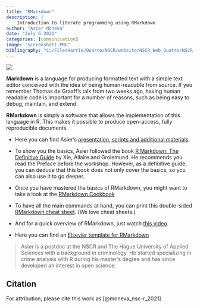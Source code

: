 ```yaml
---
title: "RMarkdown"
description: |
    Introduction to literate programming using RMarkdown
author: "Asier Moneva"
date: "July 6 2021"
categories: [communication]
image: "Screenshot1.PNG"
bibliography: "C:/FilesHarrie/Quarto/NSCR/website/NSCR_Web_Quatro/NSCR_Blog_Quarto/references/references.bib"
---
```


![](Screenshot1.PNG)

**Markdown** is a language for producing formatted text with a simple text editor conceived with the idea of being human-readable from source. If you remember Thomas de Graaff's talk from two weeks ago, having human readable code is important for a number of reasons, such as being easy to debug, maintain, and extend.

**RMarkdown** is simply a software that allows the implementation of this language in R. This makes it possible to produce open-access, fully reproducible documents.

-   Here you can find Asier's [presentation, scripts and additional materials](https://github.com/Jonkman1/NSC_R/tree/main/Meeting_2_RMarkdown/nsc_r_workshop/scripts).

-   To show you the basics, Asier followed the book [R Markdown: The Definitive Guide](https://bookdown.org/yihui/rmarkdown/) by Xie, Allaire and Grolemund. He recommends you read the Preface before the workshop. However, as a definitive guide, you can deduce that this book does not only cover the basics, so you can also use it to go deeper.

-   Once you have mastered tha basics of RMarkdown, you might want to take a look at the [RMarkdown Cookbook](https://bookdown.org/yihui/rmarkdown-cookbook/)

-   To have all the main commands at hand, you can print this double-sided [RMarkdown cheat sheet](https://www.rstudio.com/wp-content/uploads/2015/02/rmarkdown-cheatsheet.pdf). (We love cheat sheets.)

-   And for a quick overview of RMarkdown, just watch [this video](https://vimeo.com/178485416).

-   Here you can find an [Elsevier template for RMarkdown](https://github.com/Jonkman1/NSC_R/tree/main/Meeting_2_RMarkdown/nsc_r_workshop/templates/elsevier)

> Asier is a postdoc at the NSCR and The Hague University of Applied Sciences with a background in criminology. He started specializing in crime analysis with R during his master's degree and has since developed an interest in open science.

## Citation

For attribution, please cite this work as [@moneva_nsc-r_2021]

    
